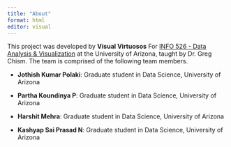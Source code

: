 ```yaml
---
title: "About"
format: html
editor: visual
---
```


This project was developed by **Visual Virtuosos** For [INFO 526 - Data Analysis & Visualization](https://datavizaz.org/) at the University of Arizona, taught by Dr. Greg Chism. The team is comprised of the following team members.

-   **Jothish Kumar Polaki**: Graduate student in Data Science, University of Arizona

-   **Partha Koundinya P**: Graduate student in Data Science, University of Arizona

-   **Harshit Mehra**: Graduate student in Data Science, University of Arizona

-   **Kashyap Sai Prasad N**: Graduate student in Data Science, University of Arizona

